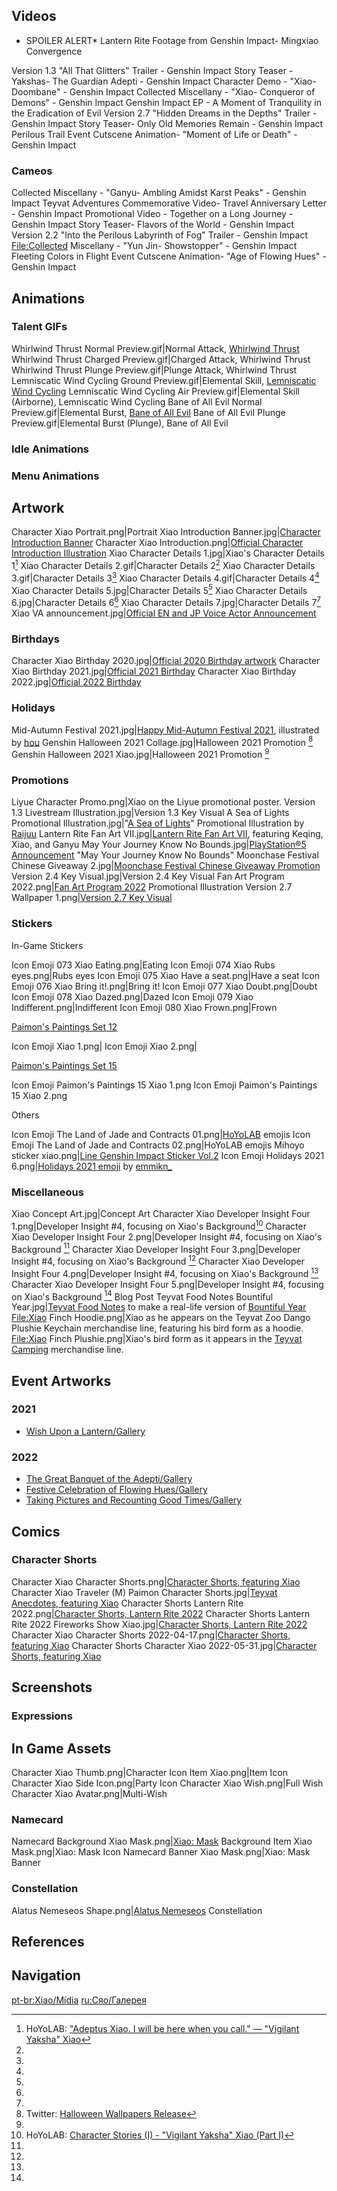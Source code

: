 {{CharacterTabs}}<!-- Only media posted by HoYoverse. This includes artwork (made in-house or commissioned) and promotional videos. The exception is GIFs of the character using their talents. Make sure to cite the source.-->
==Videos==
<!--chronological order-->
<gallery hideaddbutton="true" captionalign="center">
*SPOILER ALERT* Lantern Rite Footage from Genshin Impact- Mingxiao Convergence
Version 1.3 "All That Glitters" Trailer - Genshin Impact
Story Teaser - Yakshas- The Guardian Adepti - Genshin Impact
Character Demo - "Xiao- Doombane" - Genshin Impact
Collected Miscellany - "Xiao- Conqueror of Demons" - Genshin Impact
Genshin Impact EP - A Moment of Tranquility in the Eradication of Evil
Version 2.7 "Hidden Dreams in the Depths" Trailer - Genshin Impact
Story Teaser- Only Old Memories Remain - Genshin Impact
Perilous Trail Event Cutscene Animation- "Moment of Life or Death" - Genshin Impact
</gallery>

===Cameos===
<!--chronological order-->
<gallery hideaddbutton="true" captionalign="center">
Collected Miscellany - "Ganyu- Ambling Amidst Karst Peaks" - Genshin Impact
Teyvat Adventures Commemorative Video- Travel Anniversary Letter - Genshin Impact
Promotional Video - Together on a Long Journey - Genshin Impact
Story Teaser- Flavors of the World - Genshin Impact
Version 2.2 "Into the Perilous Labyrinth of Fog" Trailer - Genshin Impact
File:Collected Miscellany - "Yun Jin- Showstopper" - Genshin Impact
Fleeting Colors in Flight Event Cutscene Animation- "Age of Flowing Hues" - Genshin Impact
</gallery>

==Animations==
===Talent GIFs===
<gallery hideaddbutton="true" captionalign="center">
Whirlwind Thrust Normal Preview.gif|Normal Attack, [[Whirlwind Thrust]]
Whirlwind Thrust Charged Preview.gif|Charged Attack, Whirlwind Thrust
Whirlwind Thrust Plunge Preview.gif|Plunge Attack, Whirlwind Thrust
Lemniscatic Wind Cycling Ground Preview.gif|Elemental Skill, [[Lemniscatic Wind Cycling]]
Lemniscatic Wind Cycling Air Preview.gif|Elemental Skill (Airborne), Lemniscatic Wind Cycling
Bane of All Evil Normal Preview.gif|Elemental Burst, [[Bane of All Evil]]
Bane of All Evil Plunge Preview.gif|Elemental Burst (Plunge), Bane of All Evil
</gallery>

===Idle Animations===
{{Preview
|size=180px
|file1    = Idle Xiao 1
|file2    = Idle Xiao 2
}}
===Menu Animations===
{{Preview
|size=180px
|file1    = Talent Menu Xiao
|file2    = Weapon Menu Xiao
}}

==Artwork==
<!--keep images in chronological order of post date-->
<gallery hideaddbutton="true" captionalign="center">
Character Xiao Portrait.png|Portrait
Xiao Introduction Banner.jpg|[https://www.hoyolab.com/article/152761 Character Introduction Banner]
Character Xiao Introduction.png|[https://twitter.com/GenshinImpact/status/1354277956097433603 Official Character Introduction Illustration]
Xiao Character Details 1.jpg|Xiao's Character Details 1<ref name="charDetails">HoYoLAB: [https://www.hoyolab.com/article/152814 "Adeptus Xiao. I will be here when you call." &mdash; "Vigilant Yaksha" Xiao]</ref>
Xiao Character Details 2.gif|Character Details 2<ref name="charDetails" />
Xiao Character Details 3.gif|Character Details 3<ref name="charDetails" />
Xiao Character Details 4.gif|Character Details 4<ref name="charDetails" />
Xiao Character Details 5.jpg|Character Details 5<ref name="charDetails" />
Xiao Character Details 6.jpg|Character Details 6<ref name="charDetails" />
Xiao Character Details 7.jpg|Character Details 7<ref name="charDetails" />
Xiao VA announcement.jpg|[https://twitter.com/GenshinImpact/status/1354308155056869376 Official EN and JP Voice Actor Announcement]
</gallery>
===Birthdays===
<gallery hideaddbutton="true" captionalign="center">
Character Xiao Birthday 2020.jpg|[https://twitter.com/GenshinImpact/status/1250997438271254528 Official 2020 Birthday artwork]
Character Xiao Birthday 2021.jpg|[https://twitter.com/GenshinImpact/status/1383268983885877259 Official 2021 Birthday]
Character Xiao Birthday 2022.jpg|[https://twitter.com/GenshinImpact/status/1515540557241761792 Official 2022 Birthday]
</gallery>

===Holidays===
<gallery hideaddbutton="true" captionalign="center">
Mid-Autumn Festival 2021.jpg|[https://ys.mihoyo.com/main/news/detail/17769 Happy Mid-Autumn Festival 2021], illustrated by [http://ho0.pya.jp/ppo/ hou]
Genshin Halloween 2021 Collage.jpg|Halloween 2021 Promotion <ref name="Halloween 2021 2021-11-31">Twitter: [https://twitter.com/GenshinImpact/status/1454991584148271110 Halloween Wallpapers Release]</ref>
Genshin Halloween 2021 Xiao.jpg|Halloween 2021 Promotion <ref name="Halloween 2021 2021-11-31"/>
</gallery>

===Promotions===
<gallery hideaddbutton="true" captionalign="center">
Liyue Character Promo.png|Xiao on the Liyue promotional poster.
Version 1.3 Livestream Illustration.jpg|Version 1.3 Key Visual
A Sea of Lights Promotional Illustration.jpg|"[[A Sea of Lights]]" Promotional Illustration by [https://twitter.com/RaijuuNara Raijuu]
Lantern Rite Fan Art VII.jpg|[https://twitter.com/GenshinImpact/status/1362250487437918210 Lantern Rite Fan Art VII], featuring Keqing, Xiao, and Ganyu
May Your Journey Know No Bounds.jpg|[https://twitter.com/GenshinImpact/status/1387165515198599175 PlayStation®5 Announcement] "May Your Journey Know No Bounds"
Moonchase Festival Chinese Giveaway 2.jpg|[https://bbs.mihoyo.com/ys/article/10197014 Moonchase Festival Chinese Giveaway Promotion]
Version 2.4 Key Visual.jpg|Version 2.4 Key Visual
Fan Art Program 2022.png|[https://www.hoyolab.com/article/1943442 Fan Art Program 2022] Promotional Illustration <!--2022-01-15-->
Version 2.7 Wallpaper 1.png|[https://twitter.com/GenshinImpact/status/1541421090949533857 Version 2.7 Key Visual]
</gallery>

<!--===Social Media===
<gallery hideaddbutton="true" captionalign="center">

</gallery>-->

===Stickers===
;In-Game Stickers
<gallery hideaddbutton="true" captionalign="center">
Icon Emoji 073 Xiao Eating.png|Eating
Icon Emoji 074 Xiao Rubs eyes.png|Rubs eyes
Icon Emoji 075 Xiao Have a seat.png|Have a seat
Icon Emoji 076 Xiao Bring it!.png|Bring it!
Icon Emoji 077 Xiao Doubt.png|Doubt
Icon Emoji 078 Xiao Dazed.png|Dazed
Icon Emoji 079 Xiao Indifferent.png|Indifferent
Icon Emoji 080 Xiao Frown.png|Frown
</gallery>

;[https://twitter.com/GenshinImpact/status/1486911915116924929 Paimon's Paintings Set 12]
<gallery hideaddbutton="true" captionalign="center">
Icon Emoji Xiao 1.png|<!-- 2022-01-28 -->
Icon Emoji Xiao 2.png|<!-- 2022-01-28 -->
</gallery>

;[https://twitter.com/GenshinImpact/status/1540182935814385664 Paimon's Paintings Set 15]
<gallery hideaddbutton="true" captionalign="center">
Icon Emoji Paimon's Paintings 15 Xiao 1.png
Icon Emoji Paimon's Paintings 15 Xiao 2.png
</gallery>

;Others
<gallery hideaddbutton="true" captionalign="center">
Icon Emoji The Land of Jade and Contracts 01.png|[[HoYoLAB]] emojis
Icon Emoji The Land of Jade and Contracts 02.png|HoYoLAB emojis
Mihoyo sticker xiao.png|[https://store.line.me/stickershop/product/14369332/en Line Genshin Impact Sticker Vol.2]
Icon Emoji Holidays 2021 6.png|[https://twitter.com/Paimon2theMoon/status/1474595131353407488 Holidays 2021 emoji] by [https://twitter.com/emmikn_ emmikn_]<!-- 2021-12-25 -->
</gallery>

===Miscellaneous===
<gallery hideaddbutton="true" captionalign="center">
Xiao Concept Art.jpg|Concept Art
Character Xiao Developer Insight Four 1.png|Developer Insight #4, focusing on Xiao's Background<ref name="Xiao Developer Insight">HoYoLAB: [https://www.hoyolab.com/article/180703 Character Stories (I) - "Vigilant Yaksha" Xiao (Part I)]</ref>
Character Xiao Developer Insight Four 2.png|Developer Insight #4, focusing on Xiao's Background <ref name="Xiao Developer Insight" />
Character Xiao Developer Insight Four 3.png|Developer Insight #4, focusing on Xiao's Background <ref name="Xiao Developer Insight" />
Character Xiao Developer Insight Four 4.png|Developer Insight #4, focusing on Xiao's Background <ref name="Xiao Developer Insight" />
Character Xiao Developer Insight Four 5.png|Developer Insight #4, focusing on Xiao's Background <ref name="Xiao Developer Insight" />
Blog Post Teyvat Food Notes Bountiful Year.jpg|[[Teyvat Food Notes]] to make a real-life version of [[Bountiful Year]]<!--2022-01-31-->
File:Xiao Finch Hoodie.png|Xiao as he appears on the Teyvat Zoo Dango Plushie Keychain merchandise line, featuring his bird form as a hoodie.
File:Xiao Finch Plushie.png|Xiao's bird form as it appears in the [https://t.bilibili.com/670736487086555144?spm_id_from=444.41.list.card_time.click Teyvat Camping] merchandise line.
</gallery>

==Event Artworks==
===2021===
*[[Wish Upon a Lantern/Gallery]]

===2022===
*[[The Great Banquet of the Adepti/Gallery]]<!--2022-01-28-->
*[[Festive Celebration of Flowing Hues/Gallery]]<!--2022-01-29-->
*[[Taking Pictures and Recounting Good Times/Gallery]]<!--2022-04-17-->

==Comics==
===Character Shorts===
<gallery hideaddbutton="true" captionalign="center">
Character Xiao Character Shorts.png|[https://twitter.com/GenshinImpact/status/1383269112109961222 Character Shorts, featuring Xiao]
Character Xiao Traveler (M) Paimon Character Shorts.jpg|[https://twitter.com/GenshinImpact/status/1478214605616951304 Teyvat Anecdotes, featuring Xiao]<!--2021-01-04-->
Character Shorts Lantern Rite 2022.png|[https://twitter.com/GenshinImpact/status/1487999076503363587 Character Shorts, Lantern Rite 2022]<!--2022-01-31-->
Character Shorts Lantern Rite 2022 Fireworks Show Xiao.jpg|[https://twitter.com/GenshinImpact/status/1490173407689732098 Character Shorts, Lantern Rite 2022]<!--2022-02-06-->
Character Xiao Character Shorts 2022-04-17.png|[https://twitter.com/GenshinImpact/status/1515540554431442946 Character Shorts, featuring Xiao]
Character Shorts Character Xiao 2022-05-31.jpg|[https://twitter.com/GenshinImpact/status/1531489395647270912 Character Shorts, featuring Xiao]
</gallery>

==Screenshots==
===Expressions===
{{Character Expression
|character   = Xiao
|expression1 = Default
|expression2 = Serious
|expression3 = Pensive
}}

==In Game Assets==
<gallery hideaddbutton="true" captionalign="center">
Character Xiao Thumb.png|Character Icon
Item Xiao.png|Item Icon
Character Xiao Side Icon.png|Party Icon
Character Xiao Wish.png|Full Wish
Character Xiao Avatar.png|Multi-Wish
</gallery>
===Namecard===
<gallery hideaddbutton="true" captionalign="center">
Namecard Background Xiao Mask.png|[[Xiao: Mask]] Background
Item Xiao Mask.png|Xiao: Mask Icon
Namecard Banner Xiao Mask.png|Xiao: Mask Banner
</gallery>
===Constellation===
<gallery hideaddbutton="true" captionalign="center">
Alatus Nemeseos Shape.png|[[Alatus Nemeseos]] Constellation
</gallery>
==References==
{{Reflist}}

==Navigation==
{{Character Navbox|link type=media}}
[[pt-br:Xiao/Mídia]]
[[ru:Сяо/Галерея]]